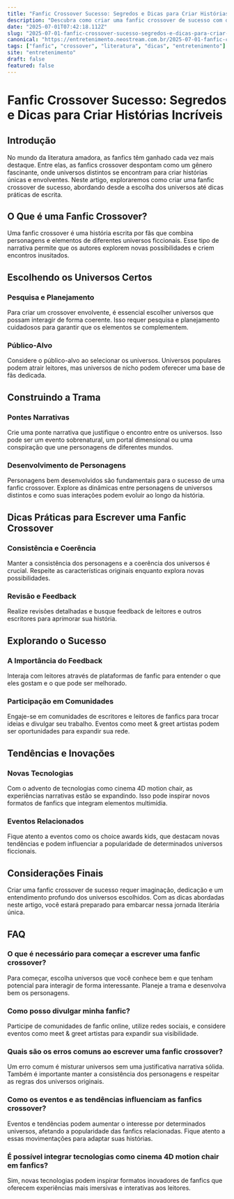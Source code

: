 ```yaml
---
title: "Fanfic Crossover Sucesso: Segredos e Dicas para Criar Histórias Incríveis"
description: "Descubra como criar uma fanfic crossover de sucesso com dicas práticas e insights sobre o mercado. Aprenda a cativar leitores e explorar novos universos."
date: "2025-07-01T07:42:18.112Z"
slug: "2025-07-01-fanfic-crossover-sucesso-segredos-e-dicas-para-criar-historias-incriveis"
canonical: "https://entretenimento.neostream.com.br/2025-07-01-fanfic-crossover-sucesso-segredos-e-dicas-para-criar-historias-incriveis"
tags: ["fanfic", "crossover", "literatura", "dicas", "entretenimento"]
site: "entretenimento"
draft: false
featured: false
---
```


# Fanfic Crossover Sucesso: Segredos e Dicas para Criar Histórias Incríveis

## Introdução
No mundo da literatura amadora, as fanfics têm ganhado cada vez mais destaque. Entre elas, as fanfics crossover despontam como um gênero fascinante, onde universos distintos se encontram para criar histórias únicas e envolventes. Neste artigo, exploraremos como criar uma fanfic crossover de sucesso, abordando desde a escolha dos universos até dicas práticas de escrita.

## O Que é uma Fanfic Crossover?
Uma fanfic crossover é uma história escrita por fãs que combina personagens e elementos de diferentes universos ficcionais. Esse tipo de narrativa permite que os autores explorem novas possibilidades e criem encontros inusitados.

## Escolhendo os Universos Certos
### Pesquisa e Planejamento
Para criar um crossover envolvente, é essencial escolher universos que possam interagir de forma coerente. Isso requer pesquisa e planejamento cuidadosos para garantir que os elementos se complementem.

### Público-Alvo
Considere o público-alvo ao selecionar os universos. Universos populares podem atrair leitores, mas universos de nicho podem oferecer uma base de fãs dedicada.

## Construindo a Trama
### Pontes Narrativas
Crie uma ponte narrativa que justifique o encontro entre os universos. Isso pode ser um evento sobrenatural, um portal dimensional ou uma conspiração que une personagens de diferentes mundos.

### Desenvolvimento de Personagens
Personagens bem desenvolvidos são fundamentais para o sucesso de uma fanfic crossover. Explore as dinâmicas entre personagens de universos distintos e como suas interações podem evoluir ao longo da história.

## Dicas Práticas para Escrever uma Fanfic Crossover
### Consistência e Coerência
Manter a consistência dos personagens e a coerência dos universos é crucial. Respeite as características originais enquanto explora novas possibilidades.

### Revisão e Feedback
Realize revisões detalhadas e busque feedback de leitores e outros escritores para aprimorar sua história.

## Explorando o Sucesso
### A Importância do Feedback
Interaja com leitores através de plataformas de fanfic para entender o que eles gostam e o que pode ser melhorado.

### Participação em Comunidades
Engaje-se em comunidades de escritores e leitores de fanfics para trocar ideias e divulgar seu trabalho. Eventos como meet & greet artistas podem ser oportunidades para expandir sua rede.

## Tendências e Inovações
### Novas Tecnologias
Com o advento de tecnologias como cinema 4D motion chair, as experiências narrativas estão se expandindo. Isso pode inspirar novos formatos de fanfics que integram elementos multimídia.

### Eventos Relacionados
Fique atento a eventos como os choice awards kids, que destacam novas tendências e podem influenciar a popularidade de determinados universos ficcionais.

## Considerações Finais
Criar uma fanfic crossover de sucesso requer imaginação, dedicação e um entendimento profundo dos universos escolhidos. Com as dicas abordadas neste artigo, você estará preparado para embarcar nessa jornada literária única.

## FAQ

### O que é necessário para começar a escrever uma fanfic crossover?
Para começar, escolha universos que você conhece bem e que tenham potencial para interagir de forma interessante. Planeje a trama e desenvolva bem os personagens.

### Como posso divulgar minha fanfic?
Participe de comunidades de fanfic online, utilize redes sociais, e considere eventos como meet & greet artistas para expandir sua visibilidade.

### Quais são os erros comuns ao escrever uma fanfic crossover?
Um erro comum é misturar universos sem uma justificativa narrativa sólida. Também é importante manter a consistência dos personagens e respeitar as regras dos universos originais.

### Como os eventos e as tendências influenciam as fanfics crossover?
Eventos e tendências podem aumentar o interesse por determinados universos, afetando a popularidade das fanfics relacionadas. Fique atento a essas movimentações para adaptar suas histórias.

### É possível integrar tecnologias como cinema 4D motion chair em fanfics?
Sim, novas tecnologias podem inspirar formatos inovadores de fanfics que oferecem experiências mais imersivas e interativas aos leitores.